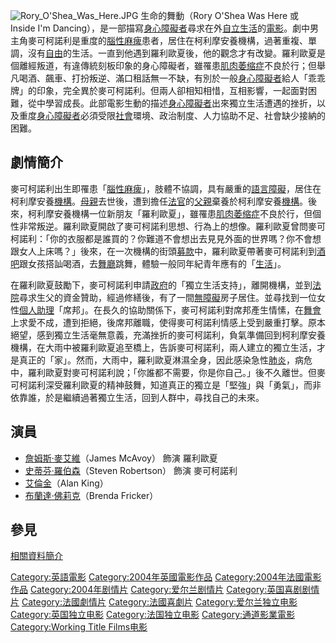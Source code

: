 [[File:Rory_O'Shea_Was_Here.JPG|thumb]]
生命的舞動（Rory O'Shea Was Here 或 Inside I'm Dancing），是一部描寫[[身心障礙者|身心障礙者]]尋求在外[[自立生活|自立生活]]的[[電影|電影]]。劇中男主角麥可柯諾利是重度的[[腦性麻痺|腦性麻痺]]患者，居住在柯利摩安養機構，過著重複、單調，沒有[[自由|自由]]的生活。一直到他遇到羅利歐夏後，他的觀念才有改變。羅利歐夏是個離經叛道，有違傳統刻板印象的身心障礙者，雖罹患[[肌肉萎缩症|肌肉萎缩症]]不良於行；但舉凡喝酒、飆車、打扮叛逆、滿口租話無一不缺，有別於一般[[身心障礙者|身心障礙者]]給人「乖乖牌」的印象，完全異於麥可柯諾利。但兩人卻相知相惜，互相影響，一起面對困難，從中學習成長。此部電影生動的描述[[身心障礙者|身心障礙者]]出來獨立生活遭遇的挫折，以及重度[[身心障礙者|身心障礙者]]必須受限[[社會|社會]]環境、政治制度、人力協助不足、社會缺少接納的困難。

== 劇情簡介 ==
麥可柯諾利出生即罹患「[[腦性麻痺|腦性麻痺]]」，肢體不協調，具有嚴重的[[語言障礙|語言障礙]]，居住在柯利摩安養[[機構|機構]]。[[母親|母親]]去世後，遭到擔任[[法官|法官]]的[[父親|父親]]棄養於柯利摩安養[[機構|機構]]。後來，柯利摩安養機構一位新朋友「羅利歐夏」，雖罹患[[肌肉萎缩症|肌肉萎缩症]]不良於行，但個性非常叛逆。羅利歐夏開啟了麥可柯諾利思想、行為上的想像。羅利歐夏曾問麥可柯諾利：「你的衣服都是誰買的？你難道不會想出去見見外面的世界嗎？你不會想跟女人上床嗎？」後來，在一次機構的街頭[[募款|募款]]中，羅利歐夏帶著麥可柯諾利到[[酒吧|酒吧]]跟女孩搭訕喝酒，去[[舞廳|舞廳]]跳舞，體驗一般同年紀青年應有的「[[生活|生活]]」。

在羅利歐夏鼓勵下，麥可柯諾利申請[[政府|政府]]的「獨立生活支持」，離開機構，並到[[法院|法院]]尋求生父的資金贊助，經過修繕後，有了一間[[無障礙|無障礙]]房子居住。並尋找到一位女性[[個人助理|個人助理]]「席邦」。在長久的協助關係下，麥可柯諾利對席邦產生情愫，在[[舞會|舞會]]上求愛不成，遭到拒絕，後席邦離職，使得麥可柯諾利情感上受到嚴重打擊。原本絕望，感到獨立生活毫無意義，充滿挫折的麥可柯諾利，負氣準備回到柯利摩安養機構，在大雨中被羅利歐夏追至橋上，告訴麥可柯諾利，兩人建立的獨立生活，才是真正的「家」。然而，大雨中，羅利歐夏淋濕全身，因此感染急性[[肺炎|肺炎]]，病危中，羅利歐夏對麥可柯諾利說；「你誰都不需要，你是你自己。」後不久離世。但麥可柯諾利深受羅利歐夏的精神鼓舞，知道真正的獨立是「堅強」與「勇氣」，而非依靠誰，於是繼續過著獨立生活，回到人群中，尋找自己的未來。

== 演員 ==
* [[詹姆斯·麥艾維|詹姆斯·麥艾維]]（James McAvoy） 飾演 羅利歐夏
* [[史蒂芬·羅伯森|史蒂芬·羅伯森]]（Steven Robertson） 飾演 麥可柯諾利
* [[艾倫金|艾倫金]]（Alan King）
* [[布蘭達·佛莉克|布蘭達·佛莉克]]（Brenda Fricker）

== 參見 ==
[http://us.imdb.com/title/tt0417791/ 相關資料簡介] {{Wayback|url=http://us.imdb.com/title/tt0417791/ |date=20070603005551 }}

{{DEFAULTSORT:Inside I'm Dancing}}
[[Category:英語電影|Category:英語電影]]
[[Category:2004年英國電影作品|Category:2004年英國電影作品]]
[[Category:2004年法國電影作品|Category:2004年法國電影作品]]
[[Category:2004年剧情片|Category:2004年剧情片]]
[[Category:爱尔兰剧情片|Category:爱尔兰剧情片]]
[[Category:英国喜剧剧情片|Category:英国喜剧剧情片]]
[[Category:法國劇情片|Category:法國劇情片]]
[[Category:法國喜劇片|Category:法國喜劇片]]
[[Category:爱尔兰独立电影|Category:爱尔兰独立电影]]
[[Category:英国独立电影|Category:英国独立电影]]
[[Category:法国独立电影|Category:法国独立电影]]
[[Category:通道影業電影|Category:通道影業電影]]
[[Category:Working_Title_Films电影|Category:Working Title Films电影]]